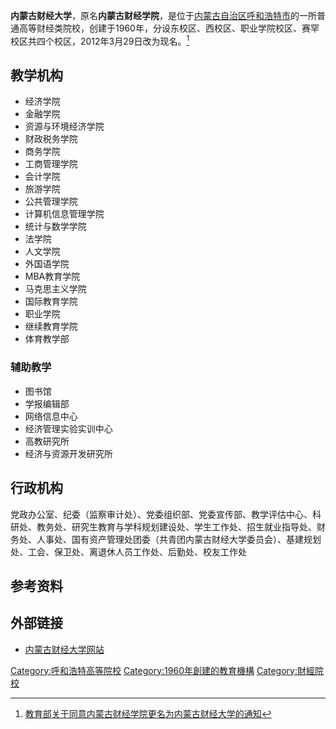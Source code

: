 {{multiple issues|
{{copyedit|time=2018-09-02T12:10:08+00:00}}
{{trivia|time=2018-09-02T12:10:08+00:00}}
{{expand|time=2010-04-28T13:32:47+00:00}}
}}{{大学|Name=内蒙古财经大学|校长=杜金柱|建校=1960年|面积=2026.9亩|地址={{PRC}}内蒙古呼和浩特市北二环路185号（西）
内蒙古呼和浩特海拉尔大街47号（东）|学生=在校生2.1万余人|image=[[FILE:IMUFE_logo.jpg|210px]]|校训=崇德、尚学、明理、包容|Website=www.imufe.edu.cn}}

'''内蒙古财经大学'''，原名'''内蒙古财经学院'''，是位于[[内蒙古自治区|内蒙古自治区]][[呼和浩特市|呼和浩特市]]的一所普通高等财经类院校，创建于1960年，分设东校区、西校区、职业学院校区、赛罕校区共四个校区，2012年3月29日改为现名。<ref>[http://www.moe.gov.cn/publicfiles/business/htmlfiles/moe/s181/201204/133890.html 教育部关于同意内蒙古财经学院更名为内蒙古财经大学的通知]</ref>

== 教学机构 ==
* 经济学院
* 金融学院
* 资源与环境经济学院
* 财政税务学院
* 商务学院
* 工商管理学院
* 会计学院
* 旅游学院
* 公共管理学院
* 计算机信息管理学院
* 统计与数学学院
* 法学院
* 人文学院
* 外国语学院
* MBA教育学院
* 马克思主义学院
* 国际教育学院
* 职业学院
* 继续教育学院
* 体育教学部

=== 辅助教学 ===
* 图书馆
* 学报编辑部
* 网络信息中心
* 经济管理实验实训中心
* 高教研究所
* 经济与资源开发研究所

== 行政机构 ==
党政办公室、纪委（监察审计处）、党委组织部、党委宣传部、教学评估中心、科研处、教务处、研究生教育与学科规划建设处、学生工作处、招生就业指导处、财务处、人事处、国有资产管理处团委（共青团内蒙古财经大学委员会）、基建规划处、工会、保卫处、离退休人员工作处、后勤处、校友工作处

== 参考资料 ==
{{Reflist}}

==外部链接==
*[http://www.imufe.edu.cn/ 内蒙古财经大学网站] {{Wayback|url=http://www.imufe.edu.cn/ |date=20200206031238 }}
{{内蒙古高等院校}}
[[Category:呼和浩特高等院校|Category:呼和浩特高等院校]]
[[Category:1960年創建的教育機構|Category:1960年創建的教育機構]]
[[Category:財經院校|Category:財經院校]]